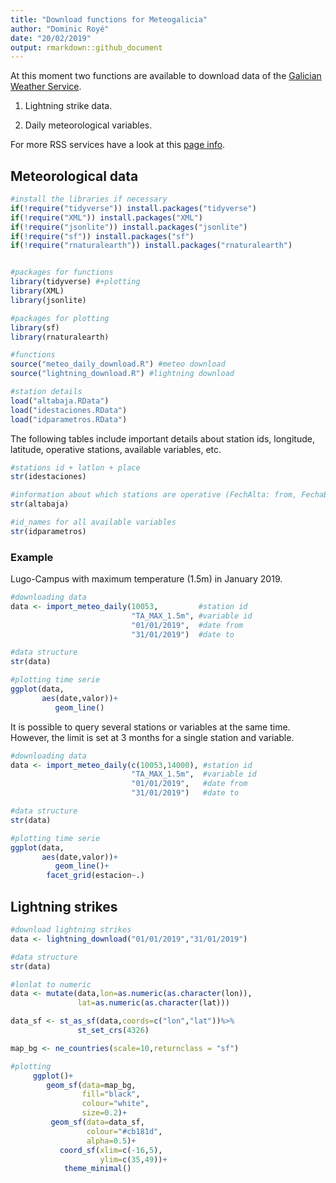 ```yaml
---
title: "Download functions for Meteogalicia"
author: "Dominic Royé"
date: "20/02/2019"
output: rmarkdown::github_document
---
```


At this moment two functions are available to download data of the [Galician Weather Service](https://www.meteogalicia.gal/web/index.action). 

1) Lightning strike data.

2) Daily meteorological variables.

For more RSS services have a look at this [page info](https://www.meteogalicia.gal/web/RSS/rssIndex.action?request_locale=gl).

## Meteorological data

```r
#install the libraries if necessary
if(!require("tidyverse")) install.packages("tidyverse")
if(!require("XML")) install.packages("XML")
if(!require("jsonlite")) install.packages("jsonlite")
if(!require("sf")) install.packages("sf")
if(!require("rnaturalearth")) install.packages("rnaturalearth")


#packages for functions
library(tidyverse) #+plotting
library(XML)
library(jsonlite)

#packages for plotting
library(sf)
library(rnaturalearth)

#functions
source("meteo_daily_download.R") #meteo download
source("lightning_download.R") #lightning download

#station details
load("altabaja.RData")
load("idestaciones.RData")
load("idparametros.RData")

```

The following tables include important details about station ids, longitude, latitude, operative stations, available variables, etc. 

```r
#stations id + latlon + place
str(idestaciones)

#information about which stations are operative (FechAlta: from, FechaBaja: to)
str(altabaja)

#id_names for all available variables
str(idparametros)

```

### Example 

Lugo-Campus with maximum temperature (1.5m) in January 2019.

```r
#downloading data
data <- import_meteo_daily(10053,         #station id
                           "TA_MAX_1.5m", #variable id
                           "01/01/2019",  #date from
                           "31/01/2019")  #date to 

#data structure
str(data)

#plotting time serie
ggplot(data,
       aes(date,valor))+
          geom_line()
```

It is possible to query several stations or variables at the same time. However, the limit is set at 3 months for a single station and variable.

```r
#downloading data
data <- import_meteo_daily(c(10053,14000), #station id
                           "TA_MAX_1.5m",  #variable id
                           "01/01/2019",   #date from
                           "31/01/2019")   #date to 

#data structure
str(data)

#plotting time serie
ggplot(data,
       aes(date,valor))+
          geom_line()+
        facet_grid(estacion~.)


```


## Lightning strikes

```r
#download lightning strikes
data <- lightning_download("01/01/2019","31/01/2019")

#data structure
str(data)

#lonlat to numeric
data <- mutate(data,lon=as.numeric(as.character(lon)),
               lat=as.numeric(as.character(lat)))

data_sf <- st_as_sf(data,coords=c("lon","lat"))%>%
               st_set_crs(4326)

map_bg <- ne_countries(scale=10,returnclass = "sf")

#plotting
     ggplot()+
        geom_sf(data=map_bg,
                fill="black",
                colour="white",
                size=0.2)+
         geom_sf(data=data_sf,
                 colour="#cb181d",
                 alpha=0.5)+
           coord_sf(xlim=c(-16,5),
                    ylim=c(35,49))+
            theme_minimal()


```
